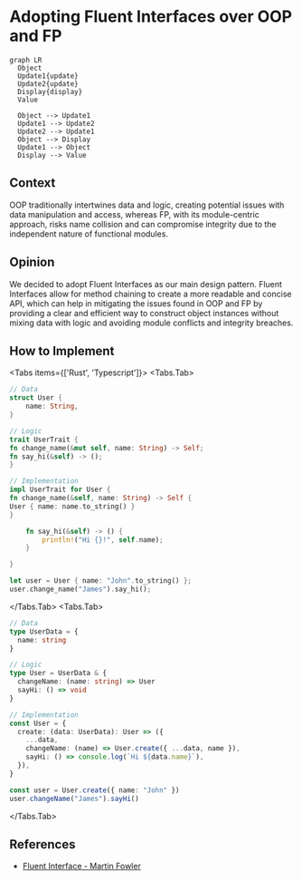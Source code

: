 
# Adopting Fluent Interfaces over OOP and FP

```mermaid
graph LR
  Object
  Update1{update}
  Update2{update}
  Display{display}
  Value

  Object --> Update1
  Update1 --> Update2
  Update2 --> Update1
  Object --> Display
  Update1 --> Object
  Display --> Value

```

## Context

OOP traditionally intertwines data and logic, creating potential issues with data manipulation and access, whereas FP, with its module-centric approach, risks name collision and can compromise integrity due to the independent nature of functional modules.

## Opinion

We decided to adopt Fluent Interfaces as our main design pattern. Fluent Interfaces allow for method chaining to create a more readable and concise API, which can help in mitigating the issues found in OOP and FP by providing a clear and efficient way to construct object instances without mixing data with logic and avoiding module conflicts and integrity breaches.

## How to Implement

<Tabs items={['Rust', 'Typescript']}>
<Tabs.Tab>
```rust
// Data
struct User {
    name: String,
}

// Logic
trait UserTrait {
fn change_name(&mut self, name: String) -> Self;
fn say_hi(&self) -> ();
}

// Implementation
impl UserTrait for User {
fn change_name(&self, name: String) -> Self {
User { name: name.to_string() }
}

    fn say_hi(&self) -> () {
        println!("Hi {}!", self.name);
    }

}

let user = User { name: "John".to_string() };
user.change_name("James").say_hi();

````
</Tabs.Tab>
<Tabs.Tab>
```ts
// Data
type UserData = {
  name: string
}

// Logic
type User = UserData & {
  changeName: (name: string) => User
  sayHi: () => void
}

// Implementation
const User = {
  create: (data: UserData): User => ({
    ...data,
    changeName: (name) => User.create({ ...data, name }),
    sayHi: () => console.log(`Hi ${data.name}`),
  }),
}

const user = User.create({ name: "John" })
user.changeName("James").sayHi()
````

</Tabs.Tab>
</Tabs>

## References

- [Fluent Interface - Martin Fowler](https://martinfowler.com/bliki/FluentInterface.html)
